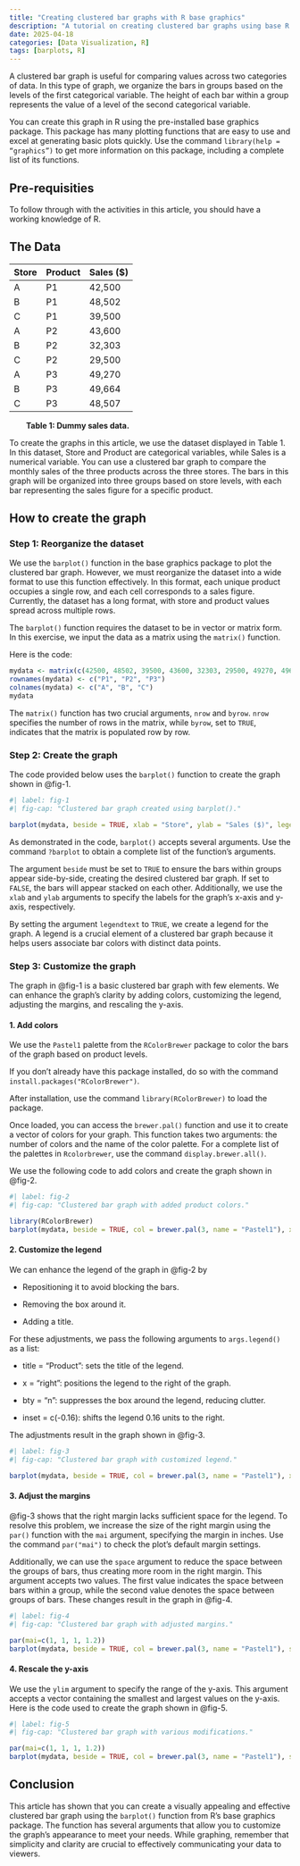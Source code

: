 ---
title: "Creating clustered bar graphs with R base graphics"
description: "A tutorial on creating clustered bar graphs using base R."
date: 2025-04-18
categories: [Data Visualization, R]
tags: [barplots, R]
---

A clustered bar graph is useful for comparing values across two categories of data. In this type of graph, we organize the bars in groups based on the levels of the first categorical variable. The height of each bar within a group represents the value of a level of the second categorical variable.

You can create this graph in R using the pre-installed base graphics package. This package has many plotting functions that are easy to use and excel at generating basic plots quickly. Use the command `library(help = “graphics”)` to get more information on this package, including a complete list of its functions.

## **Pre-requisities**

To follow through with the activities in this article, you should have a working knowledge of R.

## The Data

```{=html}
<table>
  <thead>
    <tr>
      <th>Store</th>
      <th>Product</th>
      <th>Sales ($)</th>
    </tr>
  </thead>
  <tbody>
    <tr>
      <td>A</td>
      <td>P1</td>
      <td>42,500</td>
    </tr>
    <tr>
      <td>B</td>
      <td>P1</td>
      <td>48,502</td>
    </tr>
    <tr>
      <td>C</td>
      <td>P1</td>
      <td>39,500</td>
    </tr>
    <tr>
      <td>A</td>
      <td>P2</td>
      <td>43,600</td>
    </tr>
    <tr>
      <td>B</td>
      <td>P2</td>
      <td>32,303</td>
    </tr>
    <tr>
      <td>C</td>
      <td>P2</td>
      <td>29,500</td>
    </tr>
    <tr>
      <td>A</td>
      <td>P3</td>
      <td>49,270</td>
    </tr>
    <tr>
      <td>B</td>
      <td>P3</td>
      <td>49,664</td>
    </tr>
    <tr>
      <td>C</td>
      <td>P3</td>
      <td>48,507</td>
    </tr>
  </tbody>
</table>
<p style="font-weight: bold; text-indent: 30px;">Table 1: Dummy sales data.</p> 
```
To create the graphs in this article, we use the dataset displayed in Table 1. In this dataset, Store and Product are categorical variables, while Sales is a numerical variable. You can use a clustered bar graph to compare the monthly sales of the three products across the three stores. The bars in this graph will be organized into three groups based on store levels, with each bar representing the sales figure for a specific product.

## How to create the graph

### Step 1: Reorganize the dataset

We use the `barplot()` function in the base graphics package to plot the clustered bar graph. However, we must reorganize the dataset into a wide format to use this function effectively. In this format, each unique product occupies a single row, and each cell corresponds to a sales figure. Currently, the dataset has a long format, with store and product values spread across multiple rows.

The `barplot()` function requires the dataset to be in vector or matrix form. In this exercise, we input the data as a matrix using the `matrix()` function.

Here is the code:

```{r}
mydata <- matrix(c(42500, 48502, 39500, 43600, 32303, 29500, 49270, 49664, 48507), nrow = 3, byrow = TRUE)
rownames(mydata) <- c("P1", "P2", "P3")
colnames(mydata) <- c("A", "B", "C")
mydata
```

The `matrix()` function has two crucial arguments, `nrow` and `byrow`. `nrow` specifies the number of rows in the matrix, while `byrow`, set to `TRUE`, indicates that the matrix is populated row by row.

### Step 2: Create the graph

The code provided below uses the `barplot()` function to create the graph shown in @fig-1.

```{r}
#| label: fig-1
#| fig-cap: "Clustered bar graph created using barplot()."

barplot(mydata, beside = TRUE, xlab = "Store", ylab = "Sales ($)", legend.text = TRUE)
```

As demonstrated in the code, `barplot()` accepts several arguments. Use the command `?barplot` to obtain a complete list of the function’s arguments.

The argument `beside` must be set to `TRUE` to ensure the bars within groups appear side-by-side, creating the desired clustered bar graph. If set to `FALSE`, the bars will appear stacked on each other. Additionally, we use the `xlab` and `ylab` arguments to specify the labels for the graph’s x-axis and y-axis, respectively.

By setting the argument `legendtext` to `TRUE`, we create a legend for the graph. A legend is a crucial element of a clustered bar graph because it helps users associate bar colors with distinct data points.

### Step 3: Customize the graph

The graph in @fig-1 is a basic clustered bar graph with few elements. We can enhance the graph’s clarity by adding colors, customizing the legend, adjusting the margins, and rescaling the y-axis.

#### 1. Add colors

We use the `Pastel1` palette from the `RColorBrewer` package to color the bars of the graph based on product levels.

If you don’t already have this package installed, do so with the command `install.packages("RColorBrewer")`.

After installation, use the command `library(RColorBrewer)` to load the package.

Once loaded, you can access the `brewer.pal()` function and use it to create a vector of colors for your graph. This function takes two arguments: the number of colors and the name of the color palette. For a complete list of the palettes in `Rcolorbrewer`, use the command `display.brewer.all()`.

We use the following code to add colors and create the graph shown in @fig-2.

```{r}
#| label: fig-2
#| fig-cap: "Clustered bar graph with added product colors."

library(RColorBrewer)
barplot(mydata, beside = TRUE, col = brewer.pal(3, name = "Pastel1"), xlab = "Store", ylab = "Sales ($)", legend.text = TRUE)
```

#### 2. Customize the legend

We can enhance the legend of the graph in @fig-2 by

-   Repositioning it to avoid blocking the bars.

-   Removing the box around it.

-   Adding a title.

For these adjustments, we pass the following arguments to `args.legend()` as a list:

-   title = "Product": sets the title of the legend.

-   x = "right": positions the legend to the right of the graph.

-   bty = "n": suppresses the box around the legend, reducing clutter.

-   inset = c(-0.16): shifts the legend 0.16 units to the right.

The adjustments result in the graph shown in @fig-3.

```{r}
#| label: fig-3
#| fig-cap: "Clustered bar graph with customized legend."

barplot(mydata, beside = TRUE, col = brewer.pal(3, name = "Pastel1"), xlab = "Store", ylab = "Sales ($)", legend.text = TRUE, args.legend = list(title = "Product", x = "right", bty = "n", inset = -0.16))
```

#### 3. Adjust the margins

@fig-3 shows that the right margin lacks sufficient space for the legend. To resolve this problem, we increase the size of the right margin using the `par()` function with the `mai` argument, specifying the margin in inches. Use the command `par("mai")` to check the plot’s default margin settings.

Additionally, we can use the `space` argument to reduce the space between the groups of bars, thus creating more room in the right margin. This argument accepts two values. The first value indicates the space between bars within a group, while the second value denotes the space between groups of bars. These changes result in the graph in @fig-4.

```{r}
#| label: fig-4
#| fig-cap: "Clustered bar graph with adjusted margins."

par(mai=c(1, 1, 1, 1.2))
barplot(mydata, beside = TRUE, col = brewer.pal(3, name = "Pastel1"), space = c(0, 0.6), xlab = "Store", ylab = "Sales ($)", legend.text = TRUE, args.legend = list(title = "Product", x = "right", bty = "n", inset = -0.16))
```

#### 4. Rescale the y-axis

We use the `ylim` argument to specify the range of the y-axis. This argument accepts a vector containing the smallest and largest values on the y-axis. Here is the code used to create the graph shown in @fig-5.

```{r}
#| label: fig-5
#| fig-cap: "Clustered bar graph with various modifications."

par(mai=c(1, 1, 1, 1.2))
barplot(mydata, beside = TRUE, col = brewer.pal(3, name = "Pastel1"), space = c(0, 0.6), xlab = "Store", ylab = "Sales ($)", ylim = c(0, 60000), legend.text = TRUE, args.legend = list(title = "Product", x = "right", bty = "n", inset = -0.16))
```

## Conclusion

This article has shown that you can create a visually appealing and effective clustered bar graph using the `barplot()` function from R’s base graphics package. The function has several arguments that allow you to customize the graph’s appearance to meet your needs. While graphing, remember that simplicity and clarity are crucial to effectively communicating your data to viewers.
